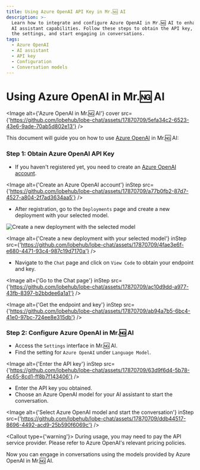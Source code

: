 ```yaml
---
title: Using Azure OpenAI API Key in Mr.🆖 AI
description: >-
  Learn how to integrate and configure Azure OpenAI in Mr.🆖 AI to enhance your
  AI assistant capabilities. Follow these steps to obtain the API key, configure
  the settings, and start engaging in conversations.
tags:
  - Azure OpenAI
  - AI assistant
  - API key
  - Configuration
  - Conversation models
---
```


# Using Azure OpenAI in Mr.🆖 AI

<Image
  alt={'Azure OpenAI in Mr.🆖 AI'}
  cover
  src={'https://github.com/lobehub/lobe-chat/assets/17870709/5efa34c2-6523-43e6-9ade-70ab5d802e13'}
/>

This document will guide you on how to use [Azure OpenAI](https://oai.azure.com/) in Mr.🆖 AI:

<Steps>

### Step 1: Obtain Azure OpenAI API Key

- If you haven't registered yet, you need to create an [Azure OpenAI account](https://oai.azure.com/).

<Image
  alt={'Create an Azure OpenAI account'}
  inStep
  src={'https://github.com/lobehub/lobe-chat/assets/17870709/a77b0fb2-87d7-4527-a804-2f7ad3634aa5'}
/>

- After registration, go to the `Deployments` page and create a new deployment with your selected model.

![Create a new deployment with the selected model](https://github.com/lobehub/lobe-chat/assets/17870709/4fae3e6f-e680-4471-93c4-987c19d7170a)

<Image
  alt={'Create a new deployment with your selected model'}
  inStep
  src={'https://github.com/lobehub/lobe-chat/assets/17870709/4fae3e6f-e680-4471-93c4-987c19d7170a'}
/>

- Navigate to the `Chat` page and click on `View Code` to obtain your endpoint and key.

<Image
  alt={'Go to the Chat page'}
  inStep
  src={'https://github.com/lobehub/lobe-chat/assets/17870709/ac10d9dd-a977-43fb-8397-b2bbdee6a1a1'}
/>

<Image
  alt={'Get the endpoint and key'}
  inStep
  src={'https://github.com/lobehub/lobe-chat/assets/17870709/ab94a7b5-6bc4-41e0-97bc-724ee8e315db'}
/>

### Step 2: Configure Azure OpenAI in Mr.🆖 AI

- Access the `Settings` interface in Mr.🆖 AI.
- Find the setting for `Azure OpenAI` under `Language Model`.

<Image
  alt={'Enter the API key'}
  inStep
  src={'https://github.com/lobehub/lobe-chat/assets/17870709/63d9f6d4-5b78-4c65-8cd1-ff8b7f143406'}
/>

- Enter the API key you obtained.
- Choose an Azure OpenAI model for your AI assistant to start the conversation.

<Image
  alt={'Select Azure OpenAI model and start the conversation'}
  inStep
  src={'https://github.com/lobehub/lobe-chat/assets/17870709/ddb44517-8696-4492-acd9-25b590f6069c'}
/>

<Callout type={'warning'}>
  During usage, you may need to pay the API service provider. Please refer to Azure OpenAI's
  relevant pricing policies.
</Callout>

</Steps>

Now you can engage in conversations using the models provided by Azure OpenAI in Mr.🆖 AI.

